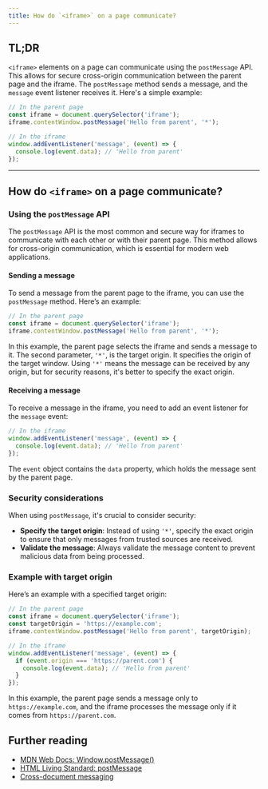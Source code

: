 ```yaml
---
title: How do `<iframe>` on a page communicate?
---
```


## TL;DR

`<iframe>` elements on a page can communicate using the `postMessage` API. This allows for secure cross-origin communication between the parent page and the iframe. The `postMessage` method sends a message, and the `message` event listener receives it. Here's a simple example:

```js
// In the parent page
const iframe = document.querySelector('iframe');
iframe.contentWindow.postMessage('Hello from parent', '*');

// In the iframe
window.addEventListener('message', (event) => {
  console.log(event.data); // 'Hello from parent'
});
```

---

## How do `<iframe>` on a page communicate?

### Using the `postMessage` API

The `postMessage` API is the most common and secure way for iframes to communicate with each other or with their parent page. This method allows for cross-origin communication, which is essential for modern web applications.

#### Sending a message

To send a message from the parent page to the iframe, you can use the `postMessage` method. Here’s an example:

```js
// In the parent page
const iframe = document.querySelector('iframe');
iframe.contentWindow.postMessage('Hello from parent', '*');
```

In this example, the parent page selects the iframe and sends a message to it. The second parameter, `'*'`, is the target origin. It specifies the origin of the target window. Using `'*'` means the message can be received by any origin, but for security reasons, it's better to specify the exact origin.

#### Receiving a message

To receive a message in the iframe, you need to add an event listener for the `message` event:

```js
// In the iframe
window.addEventListener('message', (event) => {
  console.log(event.data); // 'Hello from parent'
});
```

The `event` object contains the `data` property, which holds the message sent by the parent page.

### Security considerations

When using `postMessage`, it's crucial to consider security:

- **Specify the target origin**: Instead of using `'*'`, specify the exact origin to ensure that only messages from trusted sources are received.
- **Validate the message**: Always validate the message content to prevent malicious data from being processed.

### Example with target origin

Here’s an example with a specified target origin:

```js
// In the parent page
const iframe = document.querySelector('iframe');
const targetOrigin = 'https://example.com';
iframe.contentWindow.postMessage('Hello from parent', targetOrigin);

// In the iframe
window.addEventListener('message', (event) => {
  if (event.origin === 'https://parent.com') {
    console.log(event.data); // 'Hello from parent'
  }
});
```

In this example, the parent page sends a message only to `https://example.com`, and the iframe processes the message only if it comes from `https://parent.com`.

## Further reading

- [MDN Web Docs: Window.postMessage()](https://developer.mozilla.org/en-US/docs/Web/API/Window/postMessage)
- [HTML Living Standard: postMessage](https://html.spec.whatwg.org/multipage/web-messaging.html#dom-window-postmessage)
- [Cross-document messaging](https://developer.mozilla.org/en-US/docs/Web/API/Window/postMessage#cross-document_messaging)
